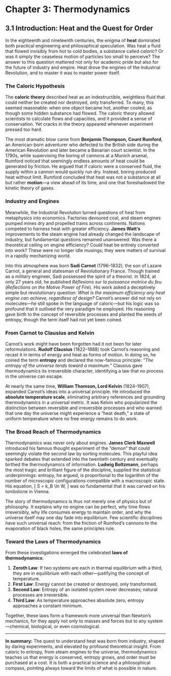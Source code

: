 # Chapter 3: Thermodynamics

## 3.1 Introduction: Heat and the Quest for Order

In the eighteenth and nineteenth centuries, the enigma of **heat** dominated both practical engineering and philosophical speculation. Was heat a fluid that flowed invisibly from hot to cold bodies, a substance called *caloric*? Or was it simply the ceaseless motion of particles too small to perceive? The answer to this question mattered not only for academic pride but also for the future of industry and empire. Heat drove the engines of the Industrial Revolution, and to master it was to master power itself.

### The Caloric Hypothesis

The **caloric theory** described heat as an indestructible, weightless fluid that could neither be created nor destroyed, only transferred. To many, this seemed reasonable: when one object became hot, another cooled, as though some hidden substance had flowed. The caloric theory allowed scientists to calculate flows and capacities, and it provided a sense of conservation. Yet cracks in the theory appeared whenever experiment pressed too hard.

The most dramatic blow came from **Benjamin Thompson, Count Rumford**, an American-born adventurer who defected to the British side during the American Revolution and later became a Bavarian court scientist. In the 1790s, while supervising the boring of cannons at a Munich arsenal, Rumford noticed that seemingly endless amounts of heat could be generated by friction. He argued that if caloric were a conserved fluid, the supply within a cannon would quickly run dry. Instead, boring produced heat without limit. Rumford concluded that heat was not a substance at all but rather **motion**—a view ahead of its time, and one that foreshadowed the kinetic theory of gases.

### Industry and Engines

Meanwhile, the Industrial Revolution turned questions of heat from metaphysics into economics. Factories devoured coal, and steam engines pumped mines dry and propelled trains across continents. Nations competed to harness heat with greater efficiency. **James Watt’s** improvements to the steam engine had already changed the landscape of industry, but fundamental questions remained unanswered: Was there a theoretical ceiling on engine efficiency? Could heat be entirely converted into work? These were no longer idle musings; they were matters of survival in a rapidly mechanizing world.

Into this atmosphere was born **Sadi Carnot** (1796–1832), the son of Lazare Carnot, a general and statesman of Revolutionary France. Though trained as a military engineer, Sadi possessed the spirit of a theorist. In 1824, at only 27 years old, he published *Réflexions sur la puissance motrice du feu* (*Reflections on the Motive Power of Fire*). His work asked a deceptively simple but revolutionary question: *What is the maximum efficiency any heat engine can achieve, regardless of design?* Carnot’s answer did not rely on molecules—he still spoke in the language of caloric—but his logic was so profound that it outlived the very paradigm he employed. His reasoning gave birth to the concept of reversible processes and planted the seeds of entropy, though the term itself had not yet been coined.

### From Carnot to Clausius and Kelvin

Carnot’s work might have been forgotten had it not been for later reformulations. **Rudolf Clausius** (1822–1888) took Carnot’s reasoning and recast it in terms of energy and heat as forms of motion. In doing so, he coined the term **entropy** and declared the now-famous principle: *“The entropy of the universe tends toward a maximum.”* Clausius gave thermodynamics its irreversible character, identifying a law that no process in the universe can escape.

At nearly the same time, **William Thomson, Lord Kelvin** (1824–1907), expanded Carnot’s ideas into a universal principle. He introduced the **absolute temperature scale**, eliminating arbitrary references and grounding thermodynamics in a universal metric. It was Kelvin who popularized the distinction between reversible and irreversible processes and who warned that one day the universe might experience a “heat death,” a state of uniform temperature where no free energy remains to do work.

### The Broad Reach of Thermodynamics

Thermodynamics was never only about engines. **James Clerk Maxwell** introduced his famous thought experiment of the “demon” that could seemingly violate the second law by sorting molecules. This playful idea sparked debates that extended into the twentieth century and eventually birthed the thermodynamics of information. **Ludwig Boltzmann**, perhaps the most tragic and brilliant figure of the discipline, supplied the statistical underpinnings: entropy, he argued, is proportional to the logarithm of the number of microscopic configurations compatible with a macroscopic state. His equation,
\[
S = k_B \ln W,
\]
was so fundamental that it was carved on his tombstone in Vienna.

The story of thermodynamics is thus not merely one of physics but of philosophy. It explains why no engine can be perfect, why time flows irreversibly, why life consumes energy to maintain order, and why the universe itself may one day fade into equilibrium. Few scientific disciplines have such universal reach: from the friction of Rumford’s cannons to the evaporation of black holes, the same principles rule.

### Toward the Laws of Thermodynamics

From these investigations emerged the celebrated **laws of thermodynamics**:

1. **Zeroth Law**: If two systems are each in thermal equilibrium with a third, they are in equilibrium with each other—justifying the concept of temperature.  
2. **First Law**: Energy cannot be created or destroyed, only transformed.  
3. **Second Law**: Entropy of an isolated system never decreases; natural processes are irreversible.  
4. **Third Law**: As temperature approaches absolute zero, entropy approaches a constant minimum.

Together, these laws form a framework more universal than Newton’s mechanics, for they apply not only to masses and forces but to any system—chemical, biological, or even cosmological.

---

**In summary:** The quest to understand heat was born from industry, shaped by daring experiments, and elevated by profound theoretical insight. From caloric to entropy, from steam engines to the universe, thermodynamics teaches us that energy is conserved, entropy grows, and order must be purchased at a cost. It is both a practical science and a philosophical compass, pointing always toward the limits of what is possible in nature.
